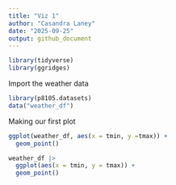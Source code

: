 ```yaml
---
title: "Viz 1"
author: "Casandra Laney"
date: "2025-09-25"
output: github_document
---
```


```r

library(tidyverse)
library(ggridges)

```

Import the weather data

```r

library(p8105.datasets)
data("weather_df")

```

Making our first plot
```r

ggplot(weather_df, aes(x = tmin, y =tmax)) +
  geom_point()

```

```r

weather_df |>
  ggplot(aes(x = tmin, y = tmax)) +
  geom_point()

```

